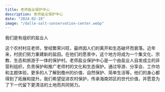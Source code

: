```yaml
---
title: 老师盐业保护中心
description: 老师盐业保护中心
date: "2024-02-19"
image: "/dalle-salt-conservation-center.webp"
---
```


我们是有组织的盐业人

这个农村村庄老师，曾经繁荣兴旺，最终因人们的离开和生态破坏而衰落。近年来，村民们努力重建新的盐田。在他们的愿景中，这个地方将成为一个集文化、宗教、生态和旅游于一体的保护村。老师盐业保护中心是一个由盐业人自发成立的非营利组织，负责保护和推广老师村的文化和生态保护。通过导游、分享会、工作坊和主题体验，更多的人了解到儋州的价值、自然保护、简单生活等，他们的身心都得到了拓展和提升。我们希望促进农村保护，传承海南郊区的世代价值，并愿意为了下一代留下更清洁的土地而共同努力。

